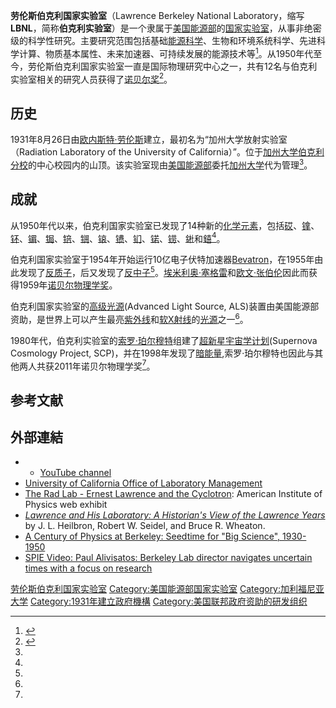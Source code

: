 {{Infobox Laboratory
|name = 劳伦斯伯克利国家实验室<br/>Lawrence Berkeley National Laboratory
|motto = 把科学带给世界<br/>"Bringing science solutions to the world"
|image =
|established = 1931年8月26日
|director = {{le|Michael Stewart Witherell|Michael Stewart Witherell}}
|country = {{USA}}
|state = [[加利福尼亚州|加利福尼亚州]]
|city = [[伯克利_(加利福尼亚州)|伯克利]]
|budget = 7.28 亿美元（2016年）<ref>{{Cite web|url=https://energy.gov/sites/prod/files/2017/05/f34/FY2018BudgetLaboratoryTable_0.pdf|title=Department of Energy FY 2018 Congressional Budget Request Laboratory Tables Preliminary|accessdate=2017-05-31|publisher=[[美国能源部|美国能源部]]|language=en|archive-date=2017-05-23|archive-url=https://web.archive.org/web/20170523171253/https://www.energy.gov/sites/prod/files/2017/05/f34/FY2018BudgetLaboratoryTable_0.pdf|dead-url=yes}}</ref>
|type = 非绝密
|staff = 4,000
|campus = {{convert|200|acre|km2}}
|students = 800
|nobel_laureates = 12
|operating_agency = [[加州大学|加州大学]]<ref name="universityofcalifornia.edu">{{Cite web|url=http://www.ucop.edu/laboratory-management/|title=Office of the National Laboratories / UCOP|accessdate=2017-06-01|publisher=[[加州大学|加州大学]]校长办公室|language=en|archive-date=2017-12-07|archive-url=https://web.archive.org/web/20171207150243/http://www.ucop.edu/laboratory-management/|dead-url=yes}}</ref>
|website = http://lbl.gov
}}

'''劳伦斯伯克利国家实验室'''（Lawrence Berkeley National Laboratory，缩写'''LBNL'''，简称'''伯克利实验室'''）是一个隶属于[[美国|美国]][[美国能源部|能源部]]的[[国家实验室|国家实验室]]，从事非绝密级的科学性研究。主要研究范围包括基础[[能源科学|能源科学]]、生物和环境系统科学、先进科学计算、物质基本属性、未来加速器、可持续发展的能源技术等<ref>{{cite book |last1=Brechin |first1=Gray A. |title=Imperial San Francisco : Urban Power, Earthly Ruin, With a New Preface. |publisher=University of California Press |location=Berkeley |isbn=978-0-520-93348-4 |edition=2nd |url=https://www.jstor.org/stable/10.1525/j.ctt1pnd1k |accessdate=2020-12-28}}</ref>。从1950年代至今，劳伦斯伯克利国家实验室一直是国际物理研究中心之一，共有12名与伯克利实验室相关的研究人员获得了[[诺贝尔奖|诺贝尔奖]]<ref name="TB-2020-0751">{{cite journal |author1=孙扬 |title=从掌心加速器到大科学装置 |journal=科学通报 |date=2020 |volume=65 |issue=35 |pages=4007-4013 |doi=10.1360/TB-2020-0751 |url=https://engine.scichina.com/publisher/scp/journal/CSB/65/35/10.1360/TB-2020-0751 |accessdate=2020-12-28}}</ref>。

==历史==
1931年8月26日由[[欧内斯特·劳伦斯|欧内斯特·劳伦斯]]建立，最初名为“加州大学放射实验室（Radiation Laboratory of the University of California）”。位于[[加州大学伯克利分校|加州大学伯克利分校]]的中心校园内{{le|伯克利山|Berkeley Hills}}的山顶。该实验室现由[[美国能源部|美国能源部]]委托[[加州大学|加州大学]]代为管理<ref name="universityofcalifornia.edu"/>。

==成就==
从1950年代以来，伯克利国家实验室已发现了14种新的[[化学元素|化学元素]]，包括[[砹|砹]]、[[镎|镎]]、[[钚|钚]]、[[镅|镅]]、[[锔|锔]]、[[锫|锫]]、[[锎|锎]]、[[锿|锿]]、[[镄|镄]]、[[钔|钔]]、[[锘|锘]]、[[铹|铹]]、[[𨧀|𨧀]]和[[𨭎|𨭎]]<ref name="TB-2020-0751" />。

伯克利国家实验室于1954年开始运行10亿电子伏特加速器[[Bevatron|Bevatron]]，在1955年由此发现了[[反质子|反质子]]，后又发现了[[反中子|反中子]]<ref name="TB-2020-0751" />。[[埃米利奥·塞格雷|埃米利奥·塞格雷]]和[[欧文·张伯伦|欧文·张伯伦]]因此而获得1959年[[诺贝尔物理学奖|诺贝尔物理学奖]]。

伯克利国家实验室的[[高级光源|高级光源]](Advanced Light Source, ALS)装置由美国能源部资助，是世界上可以产生最亮[[紫外线|紫外线]]和[[软X射线|软X射线]]的[[光源|光源]]之一<ref name="TB-2020-0751" />。

1980年代，伯克利实验室的[[索罗·珀尔穆特|索罗·珀尔穆特]]组建了[[超新星宇宙学计划|超新星宇宙学计划]](Supernova Cosmology Project, SCP)，并在1998年发现了[[暗能量|暗能量]],索罗·珀尔穆特也因此与其他两人共获2011年诺贝尔物理学奖<ref name="TB-2020-0751" />。

==参考文献==
{{reflist}}

==外部連結==
{{commonscat|Lawrence Berkeley National Laboratory}}
* {{official website|http://www.lbl.gov/}}
**[http://www.youtube.com/berkeleylab YouTube channel] {{Wayback|url=http://www.youtube.com/berkeleylab |date=20200916100215 }}
* [http://labs.ucop.edu University of California Office of Laboratory Management] {{Wayback|url=http://labs.ucop.edu/ |date=20121109183211 }}
* [http://www.aip.org/history/lawrence/radlab.htm The Rad Lab - Ernest Lawrence and the Cyclotron]{{Wayback|url=http://www.aip.org/history/lawrence/radlab.htm |date=20150920022408 }}: American Institute of Physics web exhibit
* [http://www.lbl.gov/Science-Articles/Research-Review/Magazine/1981/ ''Lawrence and His Laboratory: A Historian's View of the Lawrence Years'']{{Wayback|url=http://www.lbl.gov/Science-Articles/Research-Review/Magazine/1981/ |date=20180118111506 }} by J. L. Heilbron, Robert W. Seidel, and Bruce R. Wheaton.
* [http://bancroft.berkeley.edu/Exhibits/physics/bigscience.html A Century of Physics at Berkeley: Seedtime for "Big Science", 1930-1950]{{Wayback|url=http://bancroft.berkeley.edu/Exhibits/physics/bigscience.html |date=20170118205502 }}
* [http://spie.org/x108554.xml SPIE Video: Paul Alivisatos: Berkeley Lab director navigates uncertain times with a focus on research]{{Wayback|url=http://spie.org/x108554.xml |date=20150906010453 }}
{{coord|37.876|-122.247|region:US_type:landmark|display=title}}

{{美国国家实验室}}
{{加州大学}}
{{曼哈顿计划}}

{{Authority control}}

[[Category:劳伦斯伯克利国家实验室|]]
[[Category:美国能源部国家实验室|Category:美国能源部国家实验室]]
[[Category:加利福尼亚大学|Category:加利福尼亚大学]]
[[Category:1931年建立政府機構|Category:1931年建立政府機構]]
[[Category:美国联邦政府资助的研发组织|Category:美国联邦政府资助的研发组织]]